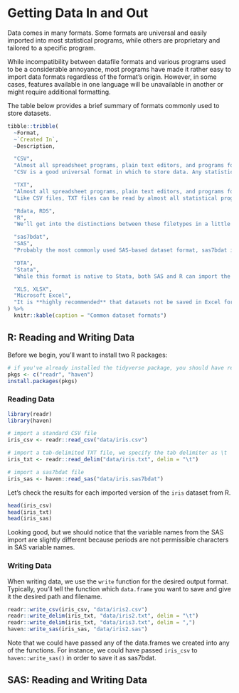 # Getting Data In and Out

Data comes in many formats. Some formats are universal and easily imported into most statistical programs, while others are proprietary and tailored to a specific program.

While incompatibility between datafile formats and various programs used to be a considerable annoyance, most programs have made it rather easy to import data formats regardless of the format's origin. However, in some cases, features available in one language will be unavailable in another or might require additional formatting.

The table below provides a brief summary of formats commonly used to store datasets.

```r
tibble::tribble(
  ~Format,
  ~`Created In`,
  ~Description,

  "CSV",
  "Almost all spreadsheet programs, plain text editors, and programs for statistical analysis.",
  "CSV is a good universal format in which to store data. Any statistical program should have a built-in method by which to import CSV files. If you're used to using text formatting in Excel (e.g., bold, italics, multiple worksheets), note that CSV **does not** preserve these features. If you have multiple sheets in an Excel file, you should make sure to save each to a separate CSV file.",

  "TXT",
  "Almost all spreadsheet programs, plain text editors, and programs for statistical analysis.",
  "Like CSV files, TXT files can be read by almost all statistical programs across different operating systems. Note that TXT files can use a number of different types of delimiters (column separators), including commas, spaces, and tabs.",

  "Rdata, RDS",
  "R",
  "We'll get into the distinctions between these filetypes in a little bit. Both are specific to R, and if you want to transition smoothly between programs you plan to use for different tasks with the same dataset, it may be best to use CSV or TXT.",

  "sas7bdat",
  "SAS",
  "Probably the most commonly used SAS-based dataset format, sas7bdat is capable of storing datasets with native SAS labeling and other features. If you find yourself moving between R and SAS, R has a number of packages available capable of importing and writing to the sas7bdat format, though important SAS variable labels requires an additional step or two.",

  "DTA",
  "Stata",
  "While this format is native to Stata, both SAS and R can import the format easily.",

  "XLS, XLSX",
  "Microsoft Excel",
  "It is **highly recommended** that datasets not be saved in Excel format. Use a plain-text format like CSV or TXT or, alternatively, a statistical program's native export format whenever possible."
) %>%
  knitr::kable(caption = "Common dataset formats")
```

## R: Reading and Writing Data

Before we begin, you'll want to install two R packages:

```r
# if you've already installed the tidyverse package, you should have readr
pkgs <- c("readr", "haven")
install.packages(pkgs)
```

### Reading Data

```r
library(readr)
library(haven)

# import a standard CSV file
iris_csv <- readr::read_csv("data/iris.csv")

# import a tab-delimited TXT file, we specify the tab delimiter as \t
iris_txt <- readr::read_delim("data/iris.txt", delim = "\t")

# import a sas7bdat file
iris_sas <- haven::read_sas("data/iris.sas7bdat")
```

Let's check the results for each imported version of the `iris` dataset from R.

```r
head(iris_csv)
head(iris_txt)
head(iris_sas)
```

Looking good, but we should notice that the variable names from the SAS import are slightly different because periods are not permissible characters in SAS variable names.

### Writing Data

When writing data, we use the `write` function for the desired output format. Typically, you'll tell the function which `data.frame` you want to save and give it the desired path and filename.

```r
readr::write_csv(iris_csv, "data/iris2.csv")
readr::write_delim(iris_txt, "data/iris2.txt", delim = "\t")
readr::write_delim(iris_txt, "data/iris3.txt", delim = ",")
haven::write_sas(iris_sas, "data/iris2.sas")
```

Note that we could have passed any of the data.frames we created into any of the functions. For instance, we could have passed `iris_csv` to `haven::write_sas()` in order to save it as sas7bdat.



## SAS: Reading and Writing Data
